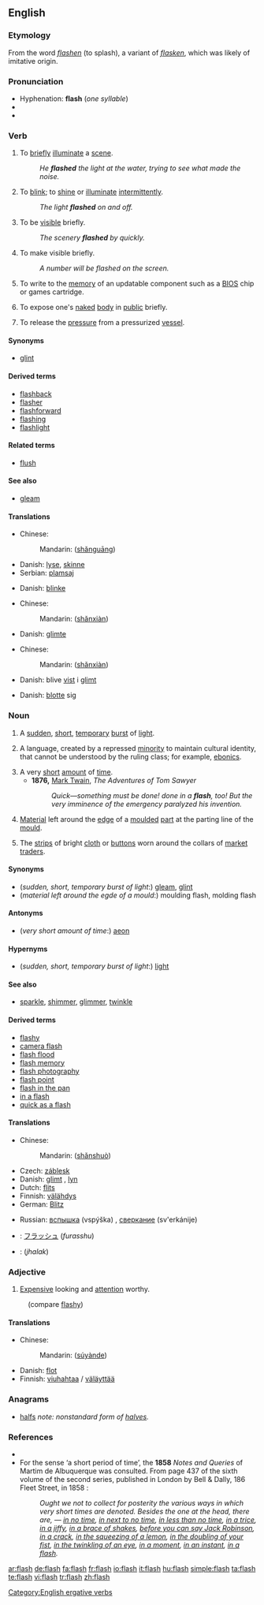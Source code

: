 {{wikipedia}}
==English==

===Etymology===
From the {{ME.}} word ''[[flashen]]'' (to splash), a variant of ''[[flasken]]'', which was likely of imitative origin.

===Pronunciation===
*Hyphenation: '''flash''' (''one syllable'')
*{{rhymes|æʃ}}
*{{audio|en-us-flash.ogg|Audio (US)}}

===Verb===
{{en-verb|flash|es}}

# To [[brief]]ly [[illuminate]] a [[scene]].
#:''He '''flashed''' the light at the water, trying to see what made the noise.''
# To [[blink]]; to [[shine]] or [[illuminate]] [[intermittent]]ly.
#:''The light '''flashed''' on and off.''
# To be [[visible]] briefly.
#:''The scenery '''flashed''' by quickly.''
# To make visible briefly.
#:''A number will be flashed on the screen.''
# {{computing}} To write to the [[memory]] of an updatable component such as a [[BIOS]] chip or games cartridge.
# {{colloquial}} To expose one's [[naked]] [[body]] in [[public]] briefly.
# {{metallurgy}} To release the [[pressure]] from a pressurized [[vessel]].

====Synonyms====
*{{sense|to briefly illuminate}} [[glint]]

====Derived terms====
*[[flashback]]
*[[flasher]]
*[[flashforward]]
*[[flashing]]
*[[flashlight]]

====Related terms====
* [[flush]] {{qualifier|possibly}}

====See also====
*[[gleam]]

====Translations====
{{trans-top|briefly illuminate a scene}}
*Chinese:
*:Mandarin: {{zh-ts|閃光|闪光}} ([[shǎn]][[guāng]])
*Danish: [[lyse]], [[skinne]]
*Serbian: [[plamsaj]]
{{trans-mid}}
{{trans-bottom}}

{{trans-top|blink}}
*Danish: [[blinke]]
{{trans-mid}}
{{trans-bottom}}

{{trans-top|be visible briefly}}
*Chinese:
*:Mandarin: {{zh-ts|[[閃]][[現]]|[[闪]][[现]]}} ([[shǎn]][[xiàn]])
*Danish: [[glimte]]
{{trans-mid}}
{{trans-bottom}}

{{trans-top|make visible briefly}}
*Chinese:
*:Mandarin: {{zh-ts|[[使]][[閃]][[現]]|[[使]][[闪]][[现]]}} ([[shǎn]][[xiàn]])
*Danish: blive [[vise|vist]] i [[glimt]]
{{trans-mid}}
{{trans-bottom}}

{{trans-top|expose one's naked body briefly in public}}
*Danish: [[blotte]] sig
{{trans-mid}}
{{trans-bottom}}

===Noun===
{{en-noun|flashes}}

# A [[sudden]], [[short]], [[temporary]] [[burst]] of [[light]].
# {{linguistics}} A language, created by a repressed [[minority]] to maintain cultural identity, that cannot be understood by the ruling class; for example, [[Ebonics|ebonics]].
# A very [[short]] [[amount]] of [[time]].
#*'''1876,''' [[w:Mark Twain|Mark Twain]], ''The Adventures of Tom Sawyer''
#*:''Quick—something must be done! done in a '''flash''', too! But the very imminence of the emergency paralyzed his invention.''
# [[material|Material]] left around the [[edge]] of a [[mould|moulded]] [[part]] at the parting line of the [[mould]].
# {{Cockney}} The [[strips]] of bright [[cloth]] or [[buttons]] worn around the collars of [[market]] [[traders]].

====Synonyms====
*(''sudden, short, temporary burst of light'':) [[gleam]], [[glint]]
*(''material left around the egde of a mould'':) moulding flash, molding flash

====Antonyms====
*(''very short amount of time'':) [[aeon]]

====Hypernyms====
*(''sudden, short, temporary burst of light'':) [[light]]

====See also====
*[[sparkle]], [[shimmer]], [[glimmer]], [[twinkle]]

====Derived terms====
*[[flashy]]
*[[camera flash]]
*[[flash flood]]
*[[flash memory]]
*[[flash photography]]
*[[flash point]]
*[[flash in the pan]]
*[[in a flash]]
*[[quick as a flash]]

====Translations====
{{trans-top|burst of light}}
*Chinese:
*:Mandarin: {{zh-ts|閃爍|闪烁}} ([[shǎn]][[shuò]])
*Czech: [[záblesk]] {{m}}
*Danish: [[glimt]] {{n}}, [[lyn]] {{n}}
*Dutch: [[flits]] {{f}}
*Finnish: [[välähdys]]
*German: [[Blitz]] {{m}}
{{trans-mid}}
*Russian: [[вспышка]] (vspýška) {{f}}, [[сверкание]] (sv'erkánije) {{n}}
{{trans-bottom}}

{{checktrans-top}}
*{{ttbc|Japanese}}: [[フラッシュ]] (''furasshu'')
*{{ttbc|Urdu}}: (''jhalak'')
{{trans-bottom}}

===Adjective===
{{en-adj}}

# {{context|UK|and|NZ|slang}} [[expensive|Expensive]] looking and [[attention]] worthy.
:(compare [[flashy]])

====Translations====
{{trans-top|expensive looking and attention worthy}}
*Chinese:
*:Mandarin: {{zh-ts|[[俗]][[豔]]的|[[俗]][[艳]]的}} ([[sú]][[yàn]][[de]])
*Danish: [[flot]]
*Finnish: [[viuhahtaa]]  / [[väläyttää]]
{{trans-mid}}
{{trans-bottom}}

===Anagrams===
*[[halfs]] ''note: nonstandard form of [[halves]].''

===References===
*{{R:Online Etymology Dictionary}}
*For the sense ‘a short period of time’, the '''1858''' ''Notes and Queries'' of Martim de Albuquerque was consulted. From page 437 of the sixth volume of the second series, published in London by Bell & Dally, 186 Fleet Street, in 1858 :
*:''Ought we not to collect for posterity the various ways in which very short times are denoted. Besides the one at the head, there are, — [[in no time]], [[in next to no time]], [[in less than no time]], [[in a trice]], [[in a jiffy]], [[in a brace of shakes]], [[before you can say Jack Robinson]], [[in a crack]], [[in the squeezing of a lemon]], [[in the doubling of your fist]], [[in the twinkling of an eye]], [[in a moment]], [[in an instant]], [[in a flash]].''

[[Category:English ergative verbs]]

[[ar:flash]]
[[de:flash]]
[[fa:flash]]
[[fr:flash]]
[[io:flash]]
[[it:flash]]
[[hu:flash]]
[[simple:flash]]
[[ta:flash]]
[[te:flash]]
[[vi:flash]]
[[tr:flash]]
[[zh:flash]]